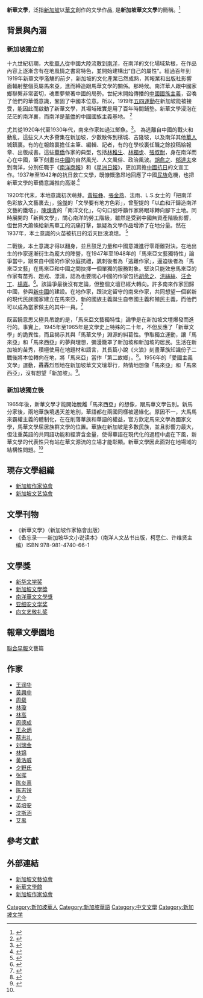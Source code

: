 '''新華文學'''，泛指[[新加坡|新加坡]]以[[華文|華文]]創作的文學作品, 是'''新加坡華文文學'''的簡稱。<ref name="#1">{{cite journal|last=游|first=俊豪|year=2013|title=淵源、場域、系統：新華文學史的結構性寫作|publisher=臺北大學中文學報|volume=|pages=97～112|url=}}</ref>

== 背景與內涵 ==
===新加坡獨立前===
十九世紀初期，大批[[華人|華人]]從中國大陸流散到[[南洋|南洋]]，在南洋的文化場域紮根，在作品內容上逐漸含有在地風情之書寫特色，並開始建構出“自己的屬性”。經過百年到1919年新華文學濫觴的前夕，新加坡的文化產業已然成熟，其報業和出版社影響面輻射整個英屬馬來亞，進而締造跟馬華文學的關係。那時候。南洋華人跟中國家鄉聯繫非常密切，魂牽夢縈著中國的局勢。世紀末開始傳播的[[中國國族主義|中國國族主義]]，召喚了他們的華僑意識，鞏固了中國本位意。所以，1919年[[五四運動|五四運動]]在新加坡能被接受，能因此而啟動了新華文學，其場域確實是用了百年時間鋪墊。新華文學浸泡在茫茫的南洋裏，而南洋是[[華僑|華僑]]的中國國族主義基地。 <ref>{{cite journal|last=Yen|first=Ching-Hwang|year=1982|title=Overseas Chinese Nationalism in Singapore and Malaya 1877-1912 （新馬海外華人之民族主義）|publisher=[[現代亞洲研究|Modern Asian Studies]]
|volume=16|pages=397-425|url=}}</ref>  

尤其從1920年代至1930年代，南來作家如過江鯽魚。<ref>{{cite journal|last=林|first=萬菁|year=1982|title=《中國作家在新加坡及其影響，1927-1948》,|publisher=新加坡：萬里書局|volume=|pages=|url=}}</ref>。  為逃離自中國的戰火和動亂，這些文人大多薈集在新加坡，少數散佈到檳城、吉隆玻，以及南洋其他[[華人|華人]]城鎮裏。有的在報館裏擔任主筆、編輯、記者，有的在學校裏任職之餘投稿給報章、出版成書。這些[[華僑|華僑]]作家的典型，包括[[林稚生|林稚生]]、[[林獨步|林獨步]]、[[張叔耐|張叔耐]]，身在南洋而心在中國，筆下刻畫出[[中國|中國]]的自然風光、人文風俗、政治風波。[[胡愈之|胡愈之]]、[[郁達夫|郁達夫]]來到南洋，分別任職于《[[南洋商報|南洋商報]]》和《[[星洲日報|星洲日報]]》，更加肩擔[[中国抗日战争|中國抗日]]的文宣工作。1937年至1942年的抗日救亡文學，既慷慨激昂地回應了中國[[民族|民族]]危機，也把新華文學的華僑意識推向高潮.<ref>{{cite journal|last=Yow |first=Cheun Hoe,|year=2011|title=Antara China dengan Tanah Tempatan Ini: Satu Kajian Pemikiran Dwipusat Penulis Cina 1919-1957(Between China and This Local Land: A Study of Dual-Centred Mentality of Chinese Writers in Malaya, 1919-1957 中國與本地：探索馬華作家兩地本位的心態 )|publisher=Penang:Universiti Sains Malaysia Press|volume=3-5|pages=42-174|url=}}</ref>  

1920年代末，本地意識初次萌芽。[[黃振彝|黃振彝]]、[[張金燕|張金燕]]、法雨、L.S.女士的「把南洋色彩放入文藝裏去」，[[徐傑_(新加坡)|徐傑]]的「文學要有地方色彩」，曾聖提的「以血和汗鑄造南洋文藝的鐵塔」，[[陳煉青|陳煉青]]的「南洋文化」，句句口號呼籲作家將眼球轉向腳下土地。同時展開的「新興文學」，關心南洋的勞工階級，雖然是受到中國無資產階級影響，但世界大蕭條給新馬華工的沉痛打擊，無疑為文學作品增添了在地分量。然在1937年，本土意識的火苗被抗日的滔天巨浪澆熄。 <ref>{{cite journal|last=楊 |first=松年,|year=2001|title=第四章：南洋色彩萌芽與提倡時期的新馬華文學 )|publisher=新加坡國立大學中文系、八方文化|volume=4|pages=33-83|url=}}</ref>

二戰後，本土意識才得以翻身，並且鼓足力量和中國意識進行零距離對決。在地出生的作家逐漸衍生為龐大的陣營，在1947年至1948年的「馬來亞文藝獨特性」論爭當中，跟來自中國的作家分庭抗禮，諷刺後者為「逃難作家」，逼迫後者為「馬來亞文藝」在馬來亞和中國之間抉擇一個單獨的服務對象。堅決只能效忠馬來亞的作家有苗秀、趙戎、漂清，認為也要關心中國的作家包括[[胡愈之|胡愈之]]、[[洪絲絲|洪絲絲]]、[[汪金丁|汪金丁]]、[[楊嘉|楊嘉]]。<ref>{{cite journal|last=|first=新社新馬華文文學大系編輯委員會|year=|title=新馬華文文學大系第一集：理論)|publisher=新加坡：教育出版社|volume=|pages=197-278|url=}}</ref>。該論爭最後沒有定論，但整個文壇已經大轉向。許多南來作家回歸中國，參與[[新舊中國/|新中國]]的建設。在地作家，跟決定留守的南來作家，共同想望一個嶄新的現代民族國家建立在馬來亞，新的國族主義誕生自帝國主義和殖民主義，而他們可以成為當家做主的其中一員。<ref>{{cite journal|last=|first=趙戎|year=1979|title=新馬華文文藝詞典|publisher=新加坡：新加坡華文中學教師會、教育出版社|volume=|pages=197|url=}}</ref>

既富饒意思又極具吊詭的是，「馬來亞文藝獨特性」論爭是在新加坡文壇爆發而進行的。事實上，1945年至1965年是文學史上特殊的二十年，不但反應了「新華文學」的詭異性，而且揭示其與「馬華文學」淵源的糾葛性。爭取獨立運動，讓「馬來亞」和「馬來西亞」的夢與理想，彌漫籠罩了新加坡和新加坡的居民。生活在新加坡的苗秀，積極使用在地題材和語言，其長篇小說《火浪》刻畫華族知識份子二戰後將本位轉向在地，將「馬來亞」當作「第二故鄉」。<ref>{{cite journal|last=杜|first=苗秀|year=1960|title=火浪|publisher=青年書局|volume=|pages=197|url=}}</ref>。1956年的「愛國主義文學」運動，轟轟烈烈地在新加坡華文文壇舉行，熱情地想像「馬來亞」和「馬來西亞」，沒有想望「新加坡」。<ref>{{cite journal|last=|first=絲工|year=1956|title=展開愛國主義文學|publisher=《匯流》第一期|volume=|pages=197|url=}}</ref>。

===新加坡獨立後===
1965年後，新華文學才能開始脫離「馬來西亞」的想像，跟馬華文學告別。新馬分家後，兩地華族境遇天差地別，華語都在兩國同樣被邊緣化。原因不一，大馬馬來霸權主義的體制化，在在削落華族和華語的權益，官方欽定馬來文學為國家文學，馬華文學屈居族群文學的位置。華族在新加坡是多數民族，並且影響力最大，但注重英語的共同語功能和經濟含金量，使得華語在現代化的過程中處在下風，新華文學的代表性只有站在華文源流的立場才能彰顯。新華文學因此面對在地場域的結構性問題。<ref name="#1"/>

== 現存文學組織 ==
*[[新加坡作家協會|新加坡作家協會]]
*[[新加坡文艺協會|新加坡文艺協會]]

== 文學刊物 ==
*《新華文學》（新加坡作家協會出版）
*《备忘录——新加坡华文小说读本》（南洋人文丛书出版，柯思仁、许维贤主编）ISBN 978-981-4740-66-1

== 文學獎 ==
*[[新华文学奖|新华文学奖]]
*[[新加坡文學獎|新加坡文學獎]]
*[[南洋華文文學獎|南洋華文文學獎]]
*[[亚细安文学奖|亚细安文学奖]]
*[[向文艺敬礼奖|向文艺敬礼奖]]

== 報章文學園地 ==
[[聯合早報|聯合早報]]文藝篇

== 作家 ==
*[[王润华|王润华]]
*[[黃興中|黃興中]]
*[[周粲|周粲]]
*[[林瓊|林瓊]]
*[[林高（新加坡）|林高]]
*[[周德成|周德成]]
*[[王永炳|王永炳]]
*[[蔡志礼|蔡志礼]]
*[[刘瑞金|刘瑞金]]
*[[林锦_(新加坡)|林锦]]
*[[黄浩威|黄浩威]]
*[[夕野氏|夕野氏]]
*[[张挥|张挥]]
*[[陈炎熹|陈炎熹]]
*[[陈志锐|陈志锐]]
*[[尤今|尤今]]
*[[英培安|英培安]]
*[[沈斯涵|沈斯涵]]
*[[艾禺|艾禺]]

== 參考文獻 ==
<div class="references-small">
{{reflist|2}}
</div>

== 外部連結 ==
*[http://sgcls.zhongwenlink.com/ 新加坡文藝協會] {{Wayback|url=http://sgcls.zhongwenlink.com/ |date=20210126035413 }}
*[http://wenxinshe.zhongwenlink.com/home/news_read.asp?NewsID=63555 新華文學館] {{Wayback|url=http://wenxinshe.zhongwenlink.com/home/news_read.asp?NewsID=63555 |date=20201215181151 }}
*[http://www.singaporewriters.org.sg 新加坡作家協會] {{Wayback|url=http://www.singaporewriters.org.sg/ |date=20210226223208 }}

[[Category:新加坡華人|Category:新加坡華人]]
[[Category:新加坡華語|Category:新加坡華語]]
[[Category:中文文學|Category:中文文學]]
[[Category:新加坡文学|Category:新加坡文学]]